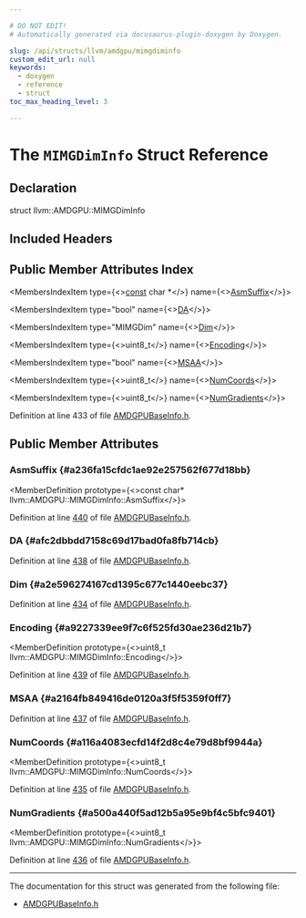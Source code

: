 ```yaml
---

# DO NOT EDIT!
# Automatically generated via docusaurus-plugin-doxygen by Doxygen.

slug: /api/structs/llvm/amdgpu/mimgdiminfo
custom_edit_url: null
keywords:
  - doxygen
  - reference
  - struct
toc_max_heading_level: 3

---
```





# The `MIMGDimInfo` Struct Reference

<DoxygenPage pluginConfig={pluginConfig}>



## Declaration

<CodeBlock>struct llvm::AMDGPU::MIMGDimInfo</CodeBlock>

## Included Headers

<IncludesList>
<IncludesListItem
  filePath="Target/AMDGPU/Utils/AMDGPUBaseInfo.h"
  permalink="/docs/api/files/lib/lib/target/lib/target/amdgpu/lib/target/amdgpu/utils/amdgpubaseinfo-h"
  isLocal="true" />
</IncludesList>

## Public Member Attributes Index

<MembersIndex>

<MembersIndexItem
  type={<><a href="/docs/api/files/lib/lib/target/lib/target/aarch64/aarch64promoteconstant-cpp/#a90f8350fecae261c25be85d38b451bff">const</a> char &#42;</>}
  name={<><a href="#a236fa15cfdc1ae92e257562f677d18bb">AsmSuffix</a></>}>
</MembersIndexItem>

<MembersIndexItem
  type="bool"
  name={<><a href="#afc2dbbdd7158c69d17bad0fa8fb714cb">DA</a></>}>
</MembersIndexItem>

<MembersIndexItem
  type="MIMGDim"
  name={<><a href="#a2e596274167cd1395c677c1440eebc37">Dim</a></>}>
</MembersIndexItem>

<MembersIndexItem
  type={<>uint8&#95;t</>}
  name={<><a href="#a9227339ee9f7c6f525fd30ae236d21b7">Encoding</a></>}>
</MembersIndexItem>

<MembersIndexItem
  type="bool"
  name={<><a href="#a2164fb849416de0120a3f5f5359f0ff7">MSAA</a></>}>
</MembersIndexItem>

<MembersIndexItem
  type={<>uint8&#95;t</>}
  name={<><a href="#a116a4083ecfd14f2d8c4e79d8bf9944a">NumCoords</a></>}>
</MembersIndexItem>

<MembersIndexItem
  type={<>uint8&#95;t</>}
  name={<><a href="#a500a440f5ad12b5a95e9bf4c5bfc9401">NumGradients</a></>}>
</MembersIndexItem>

</MembersIndex>


Definition at line 433 of file <a href="/docs/api/files/lib/lib/target/lib/target/amdgpu/lib/target/amdgpu/utils/amdgpubaseinfo-h">AMDGPUBaseInfo.h</a>.

<SectionDefinition>

## Public Member Attributes

### AsmSuffix {#a236fa15cfdc1ae92e257562f677d18bb}

<MemberDefinition
  prototype={<>const char&#42; llvm::AMDGPU::MIMGDimInfo::AsmSuffix</>}>

Definition at line <a href="/docs/api/files/lib/lib/target/lib/target/amdgpu/lib/target/amdgpu/utils/amdgpubaseinfo-h/#l00440">440</a> of file <a href="/docs/api/files/lib/lib/target/lib/target/amdgpu/lib/target/amdgpu/utils/amdgpubaseinfo-h">AMDGPUBaseInfo.h</a>.
</MemberDefinition>

### DA {#afc2dbbdd7158c69d17bad0fa8fb714cb}

<MemberDefinition
  prototype="bool llvm::AMDGPU::MIMGDimInfo::DA">

Definition at line <a href="/docs/api/files/lib/lib/target/lib/target/amdgpu/lib/target/amdgpu/utils/amdgpubaseinfo-h/#l00438">438</a> of file <a href="/docs/api/files/lib/lib/target/lib/target/amdgpu/lib/target/amdgpu/utils/amdgpubaseinfo-h">AMDGPUBaseInfo.h</a>.
</MemberDefinition>

### Dim {#a2e596274167cd1395c677c1440eebc37}

<MemberDefinition
  prototype="MIMGDim llvm::AMDGPU::MIMGDimInfo::Dim">

Definition at line <a href="/docs/api/files/lib/lib/target/lib/target/amdgpu/lib/target/amdgpu/utils/amdgpubaseinfo-h/#l00434">434</a> of file <a href="/docs/api/files/lib/lib/target/lib/target/amdgpu/lib/target/amdgpu/utils/amdgpubaseinfo-h">AMDGPUBaseInfo.h</a>.
</MemberDefinition>

### Encoding {#a9227339ee9f7c6f525fd30ae236d21b7}

<MemberDefinition
  prototype={<>uint8&#95;t llvm::AMDGPU::MIMGDimInfo::Encoding</>}>

Definition at line <a href="/docs/api/files/lib/lib/target/lib/target/amdgpu/lib/target/amdgpu/utils/amdgpubaseinfo-h/#l00439">439</a> of file <a href="/docs/api/files/lib/lib/target/lib/target/amdgpu/lib/target/amdgpu/utils/amdgpubaseinfo-h">AMDGPUBaseInfo.h</a>.
</MemberDefinition>

### MSAA {#a2164fb849416de0120a3f5f5359f0ff7}

<MemberDefinition
  prototype="bool llvm::AMDGPU::MIMGDimInfo::MSAA">

Definition at line <a href="/docs/api/files/lib/lib/target/lib/target/amdgpu/lib/target/amdgpu/utils/amdgpubaseinfo-h/#l00437">437</a> of file <a href="/docs/api/files/lib/lib/target/lib/target/amdgpu/lib/target/amdgpu/utils/amdgpubaseinfo-h">AMDGPUBaseInfo.h</a>.
</MemberDefinition>

### NumCoords {#a116a4083ecfd14f2d8c4e79d8bf9944a}

<MemberDefinition
  prototype={<>uint8&#95;t llvm::AMDGPU::MIMGDimInfo::NumCoords</>}>

Definition at line <a href="/docs/api/files/lib/lib/target/lib/target/amdgpu/lib/target/amdgpu/utils/amdgpubaseinfo-h/#l00435">435</a> of file <a href="/docs/api/files/lib/lib/target/lib/target/amdgpu/lib/target/amdgpu/utils/amdgpubaseinfo-h">AMDGPUBaseInfo.h</a>.
</MemberDefinition>

### NumGradients {#a500a440f5ad12b5a95e9bf4c5bfc9401}

<MemberDefinition
  prototype={<>uint8&#95;t llvm::AMDGPU::MIMGDimInfo::NumGradients</>}>

Definition at line <a href="/docs/api/files/lib/lib/target/lib/target/amdgpu/lib/target/amdgpu/utils/amdgpubaseinfo-h/#l00436">436</a> of file <a href="/docs/api/files/lib/lib/target/lib/target/amdgpu/lib/target/amdgpu/utils/amdgpubaseinfo-h">AMDGPUBaseInfo.h</a>.
</MemberDefinition>

</SectionDefinition>

<hr/>

The documentation for this struct was generated from the following file:

<ul>
<li><a href="/docs/api/files/lib/lib/target/lib/target/amdgpu/lib/target/amdgpu/utils/amdgpubaseinfo-h">AMDGPUBaseInfo.h</a></li>
</ul>

</DoxygenPage>
